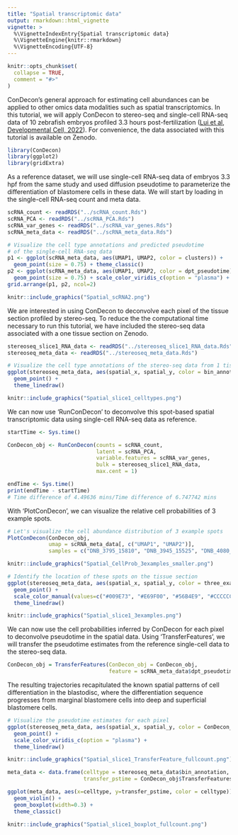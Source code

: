 ```yaml
---
title: "Spatial transcriptomic data"
output: rmarkdown::html_vignette
vignette: >
  %\VignetteIndexEntry{Spatial transcriptomic data}
  %\VignetteEngine{knitr::rmarkdown}
  %\VignetteEncoding{UTF-8}
---
```


```r
knitr::opts_chunk$set(
  collapse = TRUE,
  comment = "#>"
)
```


ConDecon's general approach for estimating cell abundances can be applied to other omics data modalities such as spatial transcriptomics. In this tutorial, we will apply ConDecon to stereo-seq and single-cell RNA-seq data of 10 zebrafish embryos profiled 3.3 hours post-fertilization ([Lui et al, Developmental Cell, 2022](https://doi.org/10.1016/j.devcel.2022.04.009)). For convenience, the data associated with this tutorial is available on Zenodo.

```r
library(ConDecon)
library(ggplot2)
library(gridExtra)
```


As a reference dataset, we will use single-cell RNA-seq data of embryos 3.3 hpf from the same study and used diffusion pseudotime to parameterize the differentiation of blastomere cells in these data. We will start by loading in the single-cell RNA-seq count and meta data.

```r
scRNA_count <- readRDS("../scRNA_count.Rds")
scRNA_PCA <- readRDS("../scRNA_PCA.Rds")
scRNA_var_genes <- readRDS("../scRNA_var_genes.Rds")
scRNA_meta_data <- readRDS("../scRNA_meta_data.Rds")
```

```r
# Visualize the cell type annotations and predicted pseudotime 
# of the single-cell RNA-seq data
p1 <- ggplot(scRNA_meta_data, aes(UMAP1, UMAP2, color = clusters)) + 
  geom_point(size = 0.75) + theme_classic()
p2 <- ggplot(scRNA_meta_data, aes(UMAP1, UMAP2, color = dpt_pseudotime)) + 
  geom_point(size = 0.75) + scale_color_viridis_c(option = "plasma") + theme_classic()
grid.arrange(p1, p2, ncol=2)
```
```r
knitr::include_graphics("Spatial_scRNA2.png")
```


We are interested in using ConDecon to deconvolve each pixel of the tissue section profiled by stereo-seq. To reduce the the computational time necessary to run this tutorial, we have included the stereo-seq data associated with a one tissue section on Zenodo.

```r
stereoseq_slice1_RNA_data <- readRDS("../stereoseq_slice1_RNA_data.Rds")
stereoseq_meta_data <- readRDS("../stereoseq_meta_data.Rds")
```

```r
# Visualize the cell type annotations of the stereo-seq data from 1 tissue section
ggplot(stereoseq_meta_data, aes(spatial_x, spatial_y, color = bin_annotation)) + 
  geom_point() + 
  theme_linedraw()
```
```r
knitr::include_graphics("Spatial_slice1_celltypes.png")
```


We can now use 'RunConDecon' to deconvolve this spot-based spatial transcriptomic data using single-cell RNA-seq data as reference.

```r
startTime <- Sys.time()

ConDecon_obj <- RunConDecon(counts = scRNA_count, 
                            latent = scRNA_PCA, 
                            variable.features = scRNA_var_genes, 
                            bulk = stereoseq_slice1_RNA_data, 
                            max.cent = 1)

endTime <- Sys.time()
print(endTime - startTime)
# Time difference of 4.49636 mins/Time difference of 6.747742 mins
```


With 'PlotConDecon', we can visualize the relative cell probabilities of 3 example spots. 

```r
# Let's visualize the cell abundance distribution of 3 example spots
PlotConDecon(ConDecon_obj, 
             umap = scRNA_meta_data[, c("UMAP1", "UMAP2")], 
             samples = c("DNB_3795_15810", "DNB_3945_15525", "DNB_4080_15600"))
```
```r
knitr::include_graphics("Spatial_CellProb_3examples_smaller.png")
```

```r
# Identify the location of these spots on the tissue section
ggplot(stereoseq_meta_data, aes(spatial_x, spatial_y, color = three_examples)) + 
  geom_point() + 
  scale_color_manual(values=c("#009E73", "#E69F00", "#56B4E9", "#CCCCCC")) + 
  theme_linedraw()
```
```r
knitr::include_graphics("Spatial_slice1_3examples.png")
```


We can now use the cell probabilities inferred by ConDecon for each pixel to deconvolve pseudotime in the spatial data. Using 'TransferFeatures', we will transfer the pseudotime estimates from the reference single-cell data to the stereo-seq data. 

```r
ConDecon_obj = TransferFeatures(ConDecon_obj = ConDecon_obj, 
                                feature = scRNA_meta_data$dpt_pseudotime)
```


The resulting trajectories recapitulated the known spatial patterns of cell differentiation in the blastodisc, where the differentiation sequence progresses from marginal blastomere cells into deep and superficial blastomere cells. 

```r
# Visualize the pseudotime estimates for each pixel
ggplot(stereoseq_meta_data, aes(spatial_x, spatial_y, color = ConDecon_obj$TransferFeatures[1,])) + 
  geom_point() + 
  scale_color_viridis_c(option = "plasma") + 
  theme_linedraw()
```
```r
knitr::include_graphics("Spatial_slice1_TransferFeature_fullcount.png")
```


```r
meta_data <- data.frame(celltype = stereoseq_meta_data$bin_annotation, 
                        transfer_pstime = ConDecon_obj$TransferFeatures[1,])

ggplot(meta_data, aes(x=celltype, y=transfer_pstime, color = celltype)) + 
  geom_violin() + 
  geom_boxplot(width=0.3) + 
  theme_classic()
```
```r
knitr::include_graphics("Spatial_slice1_boxplot_fullcount.png")
```

